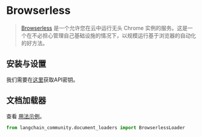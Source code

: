 # Browserless

>[Browserless](https://www.browserless.io/docs/start) 是一个允许您在云中运行无头 Chrome 实例的服务。这是一个在不必担心管理自己基础设施的情况下，以规模运行基于浏览器的自动化的好方法。

## 安装与设置

我们需要在[这里](https://www.browserless.io/pricing/)获取API密钥。

## 文档加载器

查看 [用法示例](/docs/integrations/document_loaders/browserless)。

```python
from langchain_community.document_loaders import BrowserlessLoader
```